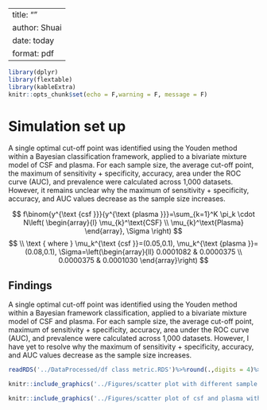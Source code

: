 
---
title: ""
author: Shuai
date: today
format: pdf
--- 

```r
library(dplyr)
library(flextable)
library(kableExtra)
knitr::opts_chunk$set(echo = F,warning = F, message = F) 
```

# Simulation set up

A single optimal cut-off point was identified using the Youden method within a Bayesian classification framework, applied to a bivariate mixture model of CSF and plasma. For each sample size, the average cut-off point, the maximum of sensitivity + specificity, accuracy, area under the ROC curve (AUC), and prevalence were calculated across 1,000 datasets. However, it remains unclear why the maximum of sensitivity + specificity, accuracy, and AUC values decrease as the sample size increases.


$$
f\binom{y^{\text {csf }}}{y^{\text {plasma }}}=\sum_{k=1}^K \pi_k \cdot N\left(
\begin{array}{l}
\mu_{k}^\text{CSF} \\
\mu_{k}^\text{Plasma}
\end{array},
\Sigma
\right) 
$$
$$
\\ \text { where } \mu_k^{\text {csf }}=(0.05,0.1), \mu_k^{\text {plasma }}=(0.08,0.1), \Sigma=\left(\begin{array}{ll}
0.0001082 & 0.0000375 \\
0.0000375 & 0.0001030
\end{array}\right)
$$




## Findings
A single optimal cut-off point was identified using the Youden method within a Bayesian framework classification, applied to a bivariate mixture model of CSF and plasma. For each sample size, the average cut-off point, maximum of sensitivity + specificity, accuracy, area under the ROC curve (AUC), and prevalence were calculated across 1,000 datasets. However, I have yet to resolve why the maximum of sensitivity + specificity, accuracy, and AUC values decrease as the sample size increases. 

```r
readRDS('../DataProcessed/df class metric.RDS')%>%round(.,digits = 4)%>%kable()%>%kable_styling(font_size = 8)
```

```r
knitr::include_graphics('../Figures/scatter plot with different sample sizes.png')
```

```r
knitr::include_graphics('../Figures/scatter plot of csf and plasma with classificaton.png')
```

